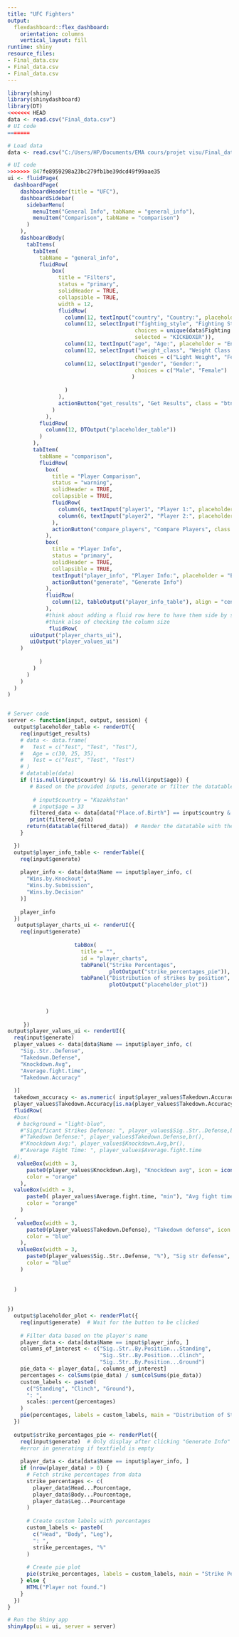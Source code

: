 ```yaml
---
title: "UFC Fighters"
output:
  flexdashboard::flex_dashboard:
    orientation: columns
    vertical_layout: fill
runtime: shiny
resource_files:
- Final_data.csv
- Final_data.csv
- Final_data.csv
---
```




```r
library(shiny)
library(shinydashboard)
library(DT)
<<<<<<< HEAD
data <- read.csv("Final_data.csv") 
# UI code 
=======

# Load data
data <- read.csv("C:/Users/HP/Documents/EMA cours/projet visu/Final_data.csv")

# UI code
>>>>>>> 847fe8959298a23bc279fb1be39dcd49f99aae35
ui <- fluidPage(
  dashboardPage(
    dashboardHeader(title = "UFC"),
    dashboardSidebar(
      sidebarMenu(
        menuItem("General Info", tabName = "general_info"),
        menuItem("Comparison", tabName = "comparison")
      )
    ),
    dashboardBody(
      tabItems(
        tabItem(
          tabName = "general_info",
          fluidRow(
              box(
                title = "Filters",
                status = "primary",
                solidHeader = TRUE,
                collapsible = TRUE,
                width = 12,
                fluidRow(
                  column(12, textInput("country", "Country:", placeholder = "Enter country")),
                  column(12, selectInput("fighting_style", "Fighting Style:",
                                        choices = unique(data$Fighting.style),
                                        selected = "KICKBOXER")),
                  column(12, textInput("age", "Age:", placeholder = "Enter age")),
                  column(12, selectInput("weight_class", "Weight Class:",
                                        choices = c("Light Weight", "Female"))),
                  column(12, selectInput("gender", "Gender:",
                                        choices = c("Male", "Female")
                                       )
                  
                  )
                ),
                actionButton("get_results", "Get Results", class = "btn-primary")
              )
            ),
          fluidRow(
            column(12, DTOutput("placeholder_table"))
          )
        ),
        tabItem(
          tabName = "comparison",
          fluidRow(
            box(
              title = "Player Comparison",
              status = "warning",
              solidHeader = TRUE,
              collapsible = TRUE,
              fluidRow(
                column(6, textInput("player1", "Player 1:", placeholder = "Enter name")),
                column(6, textInput("player2", "Player 2:", placeholder = "Enter name"))
              ),
              actionButton("compare_players", "Compare Players", class = "btn-warning")
            ),
            box(
              title = "Player Info",
              status = "primary",
              solidHeader = TRUE,
              collapsible = TRUE,
              textInput("player_info", "Player Info:", placeholder = "Enter name"),
              actionButton("generate", "Generate Info")
            ),
            fluidRow(
              column(12, tableOutput("player_info_table"), align = "center")
            ),
            #think about adding a fluid row here to have them side by side or create uiOutput that has both of them 
            #think also of checking the column size
             fluidRow(
       uiOutput("player_charts_ui"),  
       uiOutput("player_values_ui")   
    )
           
          )
        )
      )
    )
  )
)


# Server code
server <- function(input, output, session) {
  output$placeholder_table <- renderDT({
    req(input$get_results)
    # data <- data.frame(
    #   Test = c("Test", "Test", "Test"),
    #   Age = c(30, 25, 35),
    #   Test = c("Test", "Test", "Test")
    # )
    # datatable(data)
    if (!is.null(input$country) && !is.null(input$age)) {
       # Based on the provided inputs, generate or filter the datatable
        
        # input$country = "Kazakhstan"
        # input$age = 33
       filtered_data <- data[data["Place.of.Birth"] == input$country & data$Age == input$age,,drop=FALSE]
       print(filtered_data)
      return(datatable(filtered_data))  # Render the datatable with the filtered data
    }

  })
  output$player_info_table <- renderTable({
    req(input$generate)
    
    player_info <- data[data$Name == input$player_info, c(
      "Wins.by.Knockout", 
      "Wins.by.Submission", 
      "Wins.by.Decision"
    )]
    
    player_info
  })
   output$player_charts_ui <- renderUI({
    req(input$generate)
    
                     tabBox(
                       title = "",
                       id = "player_charts",
                       tabPanel("Strike Percentages", 
                                plotOutput("strike_percentages_pie")),
                       tabPanel("Distribution of strikes by position", 
                                plotOutput("placeholder_plot"))
                       
                     
              
            )
     
     })
output$player_values_ui <- renderUI({
  req(input$generate)
  player_values <- data[data$Name == input$player_info, c( 
    "Sig..Str..Defense",
    "Takedown.Defense",
    "Knockdown.Avg",
    "Average.fight.time",
    "Takedown.Accuracy"
    
  )]
  takedown_accuracy <- as.numeric( input$player_values$Takedown.Accuracy)
  player_values$Takedown.Accuracy[is.na(player_values$Takedown.Accuracy)] <- 0
  fluidRow(
  #box(
   # background = "light-blue",
    #"Significant Strikes Defense: ", player_values$Sig..Str..Defense,br(),
    #"Takedown Defense:", player_values$Takedown.Defense,br(),
    #"Knockdown Avg:", player_values$Knockdown.Avg,br(),
    #"Average Fight Time: ", player_values$Average.fight.time
  #),
   valueBox(width = 3,
      paste0(player_values$Knockdown.Avg), "Knockdown avg", icon = icon("skull"),
      color = "orange"
    ),
  valueBox(width = 3,
      paste0( player_values$Average.fight.time, "min"), "Avg fight time", icon = icon("hand-fist"),
      color = "orange"
    )
  ,
   valueBox(width = 3,
      paste0(player_values$Takedown.Defense), "Takedown defense", icon = icon("shield"),
      color = "blue"
    ),
   valueBox(width = 3,
      paste0(player_values$Sig..Str..Defense, "%"), "Sig str defense", 
      color = "blue"
    )
  
  
  )
  
  
})
  output$placeholder_plot <- renderPlot({
    req(input$generate)  # Wait for the button to be clicked
    
    # Filter data based on the player's name
    player_data <- data[data$Name == input$player_info, ]
    columns_of_interest <- c("Sig..Str..By.Position...Standing", 
                             "Sig..Str..By.Position...Clinch", 
                             "Sig..Str..By.Position...Ground")
    pie_data <- player_data[, columns_of_interest]
    percentages <- colSums(pie_data) / sum(colSums(pie_data))
    custom_labels <- paste0(
      c("Standing", "Clinch", "Ground"), 
      ": ", 
      scales::percent(percentages)
    )
    pie(percentages, labels = custom_labels, main = "Distribution of Strikes by Position")
  })
  
  output$strike_percentages_pie <- renderPlot({
    req(input$generate)  # Only display after clicking "Generate Info" button
    #error in generating if textfield is empty 
    
    player_data <- data[data$Name == input$player_info, ]
    if (nrow(player_data) > 0) {
      # Fetch strike percentages from data
      strike_percentages <- c(
        player_data$Head...Pourcentage, 
        player_data$Body...Pourcentage, 
        player_data$Leg...Pourcentage
      )
      
      # Create custom labels with percentages
      custom_labels <- paste0(
        c("Head", "Body", "Leg"), 
        ": ", 
        strike_percentages, "%"
      )
      
      # Create pie plot
      pie(strike_percentages, labels = custom_labels, main = "Strike Percentages")
    } else {
      HTML("Player not found.")
    }
  })
}

# Run the Shiny app
shinyApp(ui = ui, server = server)



```
